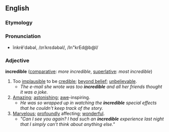 == English ==
=== Etymology ===
{{etystub}}
=== Pronunciation ===
*ĭnkrĕ'dəbəl, /ɪnˈkrɛdəbəl/, /In"krEd@b@l/

=== Adjective ===
'''incredible''' ([[comparative]]: ''more incredible'', [[superlative]]: ''most incredible'')

# Too [[implausible]] to be [[credible]]; [[beyond belief]]; [[unbelievable]].
#* ''The e-mail she wrote was too '''incredible''' and all her friends thought it was a joke.''
# [[Amazing]]; [[astonishing]]; [[awe]]-inspiring.
#* ''He was so wrapped up in watching the '''incredible''' special effects that he couldn't keep track of the story.''
# [[Marvelous]]; [[profoundly]] affecting; [[wonderful]].
#* ''"Can I see you again?  I had such an '''incredible''' experience last night that I simply can't think about anything else."''